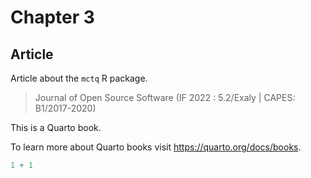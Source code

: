 # Chapter 3

::: {.callout-important}

## Article

Article about the `mctq` R package.

> Journal of Open Source Software (IF 2022 : 5.2/Exaly | CAPES: B1/2017-2020)

:::


This is a Quarto book.

To learn more about Quarto books visit <https://quarto.org/docs/books>.

```r
1 + 1
```
